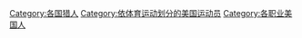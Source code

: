 [[Category:各国猎人|Category:各国猎人]]
[[Category:依体育运动划分的美国运动员|Category:依体育运动划分的美国运动员]]
[[Category:各职业美国人|Category:各职业美国人]]